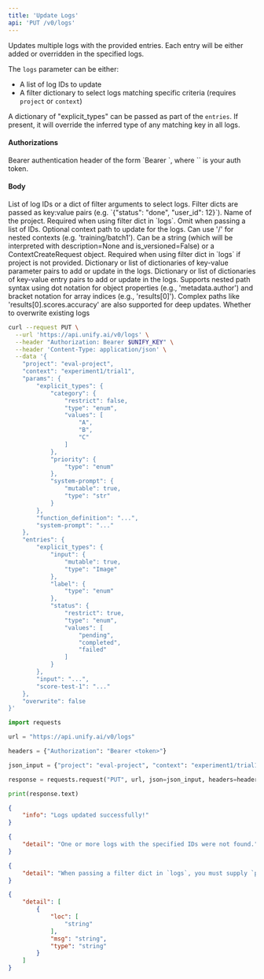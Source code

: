 ```yaml
---
title: 'Update Logs'
api: 'PUT /v0/logs'
---
```

Updates multiple logs with the provided entries. Each entry will be either added
or overridden in the specified logs.

The `logs` parameter can be either:
- A list of log IDs to update
- A filter dictionary to select logs matching specific criteria (requires `project` or `context`)

A dictionary of "explicit_types" can be passed as part of the `entries`.
If present, it will override the inferred type of any matching key in all logs.

#### Authorizations

<ParamField header="Authorization" type="string" required="true">
  Bearer authentication header of the form `Bearer <token>`, where `<token>` is your auth token.
</ParamField>

#### Body

<ParamField body="logs" type="array | object" required="true">
List of log IDs or a dict of filter arguments to select logs. Filter dicts are passed as key:value pairs (e.g. `{"status": "done", "user_id": 12}`).
</ParamField>

<ParamField body="project" type="string | null" >
Name of the project. Required when using filter dict in `logs`. Omit when passing a list of IDs.
</ParamField>

<ParamField body="context" type="any | string | array | null" >
Optional context path to update for the logs. Can use '/' for nested contexts (e.g. 'training/batch1'). Can be a string (which will be interpreted with description=None and is_versioned=False) or a ContextCreateRequest object. Required when using filter dict in `logs` if project is not provided.
</ParamField>

<ParamField body="params" type="object | array"  default={{}}>
Dictionary or list of dictionaries of key-value parameter pairs to add or update in the logs.
</ParamField>

<ParamField body="entries" type="object | array"  default={{}}>
Dictionary or list of dictionaries of key-value entry pairs to add or update in the logs. Supports nested path syntax using dot notation for object properties (e.g., 'metadata.author') and bracket notation for array indices (e.g., 'results[0]'). Complex paths like 'results[0].scores.accuracy' are also supported for deep updates.
</ParamField>

<ParamField body="overwrite" type="boolean"  default={false}>
Whether to overwrite existing logs
</ParamField>

<RequestExample>

```bash cURL
curl --request PUT \
  --url 'https://api.unify.ai/v0/logs' \
  --header "Authorization: Bearer $UNIFY_KEY" \
  --header 'Content-Type: application/json' \
  --data '{
    "project": "eval-project",
    "context": "experiment1/trial1",
    "params": {
        "explicit_types": {
            "category": {
                "restrict": false,
                "type": "enum",
                "values": [
                    "A",
                    "B",
                    "C"
                ]
            },
            "priority": {
                "type": "enum"
            },
            "system-prompt": {
                "mutable": true,
                "type": "str"
            }
        },
        "function_definition": "...",
        "system-prompt": "..."
    },
    "entries": {
        "explicit_types": {
            "input": {
                "mutable": true,
                "type": "Image"
            },
            "label": {
                "type": "enum"
            },
            "status": {
                "restrict": true,
                "type": "enum",
                "values": [
                    "pending",
                    "completed",
                    "failed"
                ]
            }
        },
        "input": "...",
        "score-test-1": "..."
    },
    "overwrite": false
}'
```

```python Python
import requests

url = "https://api.unify.ai/v0/logs"

headers = {"Authorization": "Bearer <token>"}

json_input = {"project": "eval-project", "context": "experiment1/trial1", "params": {"explicit_types": {"category": {"restrict": False, "type": "enum", "values": ["A", "B", "C"]}, "priority": {"type": "enum"}, "system-prompt": {"mutable": True, "type": "str"}}, "function_definition": "...", "system-prompt": "..."}, "entries": {"explicit_types": {"input": {"mutable": True, "type": "Image"}, "label": {"type": "enum"}, "status": {"restrict": True, "type": "enum", "values": ["pending", "completed", "failed"]}}, "input": "...", "score-test-1": "..."}, "overwrite": False}

response = requests.request("PUT", url, json=json_input, headers=headers)

print(response.text)
```

</RequestExample>
<ResponseExample>

```json 200
{
    "info": "Logs updated successfully!"
}
```

```json 404
{
    "detail": "One or more logs with the specified IDs were not found."
}
```

```json 400
{
    "detail": "When passing a filter dict in `logs`, you must supply `project` or `context`."
}
```

```json 422
{
    "detail": [
        {
            "loc": [
                "string"
            ],
            "msg": "string",
            "type": "string"
        }
    ]
}
```

</ResponseExample>
